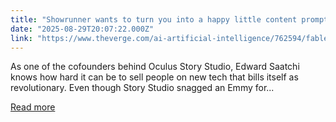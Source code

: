 ```yaml
---
title: "Showrunner wants to turn you into a happy little content prompter for the &#8216;Netflix of AI&#8217;"
date: "2025-08-29T20:07:22.000Z"
link: "https://www.theverge.com/ai-artificial-intelligence/762594/fable-showrunner-edwatch-saatchi-interview"
---
```


As one of the cofounders behind Oculus Story Studio, Edward Saatchi knows how hard it can be to sell people on new tech that bills itself as revolutionary. Even though Story Studio snagged an Emmy for...

[Read more](https://www.theverge.com/ai-artificial-intelligence/762594/fable-showrunner-edwatch-saatchi-interview)
